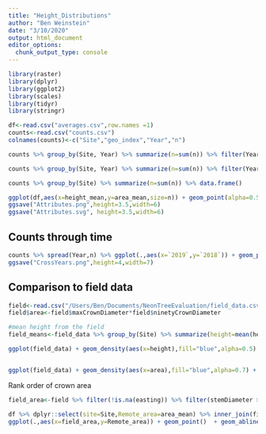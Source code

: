 ```yaml
---
title: "Height_Distributions"
author: "Ben Weinstein"
date: "3/10/2020"
output: html_document
editor_options: 
  chunk_output_type: console
---
```


```r
library(raster)
library(dplyr)
library(ggplot2)
library(scales)
library(tidyr)
library(stringr)
```

```r
df<-read.csv("averages.csv",row.names =1)
counts<-read.csv("counts.csv")
colnames(counts)<-c("Site","geo_index","Year","n")

counts %>% group_by(Site, Year) %>% summarize(n=sum(n)) %>% filter(Year==max(Year)) %>% ungroup() %>% summarize(sum(n))

counts %>% group_by(Site, Year) %>% summarize(n=sum(n)) %>% filter(Year==max(Year)) %>% data.frame()

counts %>% group_by(Site) %>% summarize(n=sum(n)) %>% data.frame()
```

```r
ggplot(df,aes(x=height_mean,y=area_mean,size=n)) + geom_point(alpha=0.5) + labs(x="Crown Height (m)",y="Crown Area (m^2)",size="Trees per km^2") + geom_text(aes(label=Site),size=2,hjust=0.5,vjust=-1) + theme_bw() + scale_x_continuous(n.breaks=7)+ scale_y_continuous(n.breaks=8)
ggsave("Attributes.png",height=3.5,width=6)
ggsave("Attributes.svg", height=3.5,width=6)
```

## Counts through time

```r
counts %>% spread(Year,n) %>% ggplot(.,aes(x=`2019`,y=`2018`)) + geom_point(aes(col=Site),alpha=0.5) + geom_abline(linetype="dashed") + coord_equal() + stat_smooth(method="lm")  + theme_bw() + theme(legend.position = "none") + scale_x_continuous(labels=comma, n.breaks=7  ) + scale_y_continuous(labels=comma,n.breaks=7 ) + ggtitle("Tree Count Across Years")
ggsave("CrossYears.png",height=4,width=7)
```

## Comparison to field data

```r
field<-read.csv("/Users/Ben/Documents/NeonTreeEvaluation/field_data.csv")
field$area<-field$maxCrownDiameter*field$ninetyCrownDiameter

#mean height from the field
field_means<-field_data %>% group_by(Site) %>% summarize(height=mean(height),area=mean(area))

ggplot(field_data) + geom_density(aes(x=height),fill="blue",alpha=0.5) + facet_wrap(~Site,scales="free") + geom_vline(data=df,aes(xintercept=height_mean),col="red") + geom_vline(data=field_means,aes(xintercept=height),col="blue") + theme_bw()


ggplot(field_data) + geom_density(aes(x=area),fill="blue",alpha=0.7) + facet_wrap(~Site,scales="free") + geom_vline(data=df,aes(xintercept=area_mean),col="red")+ geom_vline(data=field_means,aes(xintercept=area),col="blue") + theme_bw()
```

Rank order of crown area
```r
field_area<-field %>% filter(!is.na(easting)) %>% filter(stemDiameter > 7.5) %>% filter(is.na(height)|height>3) %>% group_by(site=siteID,plotID,eventID) %>% summarize(area=mean(area,na.rm=T)) %>% group_by(site) %>% summarize(field_area=mean(area,na.rm=T)) %>% arrange(desc(field_area))

df %>% dplyr::select(site=Site,Remote_area=area_mean) %>% inner_join(field_area) %>% 
ggplot(.,aes(x=field_area,y=Remote_area)) + geom_point()  + geom_abline(linetype="dashed") + xlim(0,125)+ ylim(0,125) + coord_equal() + geom_text(aes(label=site),size=2,vjust=1)
```

